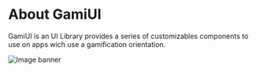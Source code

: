 

<Meta title="Docs/Introduction" />

# About GamiUI

<ThemeGamification />

GamiUI is an UI Library provides a series of customizables components to use on apps wich use
a gamification orientation.

<img
  src="https://st3.depositphotos.com/7865540/13820/i/600/depositphotos_138205372-stock-photo-office-table-and-lettering.jpg"
  alt="Image banner"
/>
